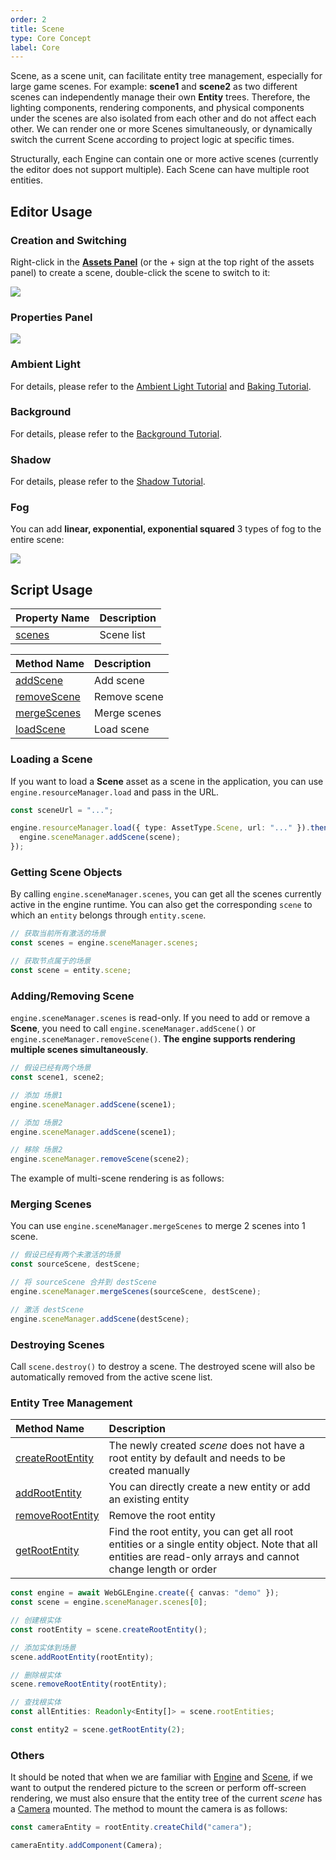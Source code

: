 ```yaml
---
order: 2
title: Scene
type: Core Concept
label: Core
---
```


Scene, as a scene unit, can facilitate entity tree management, especially for large game scenes. For example: **scene1** and **scene2** as two different scenes can independently manage their own **Entity** trees. Therefore, the lighting components, rendering components, and physical components under the scenes are also isolated from each other and do not affect each other. We can render one or more Scenes simultaneously, or dynamically switch the current Scene according to project logic at specific times.

Structurally, each Engine can contain one or more active scenes (currently the editor does not support multiple). Each Scene can have multiple root entities.

## Editor Usage

### Creation and Switching

Right-click in the **[Assets Panel](/en/docs/assets/interface)** (or the + sign at the top right of the assets panel) to create a scene, double-click the scene to switch to it:

<Image src="https://gw.alipayobjects.com/zos/OasisHub/eef870a7-2630-4f74-8c0e-478696a553b0/2024-03-19%25252018.04.02.gif" />

### Properties Panel

<Image src="https://gw.alipayobjects.com/zos/OasisHub/5770f3d1-6840-438b-adf0-d759048fac6b/image-20250124110620126.png" />

### Ambient Light

For details, please refer to the [Ambient Light Tutorial](/en/docs/graphics/light/ambient/) and [Baking Tutorial](/en/docs/graphics/light/bake/).

### Background

For details, please refer to the [Background Tutorial](/en/docs/graphics/background/background/).

### Shadow

For details, please refer to the [Shadow Tutorial](/en/docs/graphics/light/shadow/).

### Fog

You can add **linear, exponential, exponential squared** 3 types of fog to the entire scene:

<Image src="https://gw.alipayobjects.com/zos/OasisHub/224fbc16-e60c-47ca-845b-5f7c09563c83/2024-03-19%25252018.08.23.gif" />

## Script Usage

| Property Name                             | Description |
| :---------------------------------------- | :---------- |
| [scenes](/apis/core/#SceneManager-scenes) | Scene list  |

| Method Name                                         | Description  |
| :-------------------------------------------------- | :----------- |
| [addScene](/apis/core/#SceneManager-addScene)       | Add scene    |
| [removeScene](/apis/core/#SceneManager-removeScene) | Remove scene |
| [mergeScenes](/apis/core/#SceneManager-mergeScenes) | Merge scenes |
| [loadScene](/apis/core/#SceneManager-loadScene)     | Load scene   |

### Loading a Scene

If you want to load a **Scene** asset as a scene in the application, you can use `engine.resourceManager.load` and pass in the URL.

```typescript
const sceneUrl = "...";

engine.resourceManager.load({ type: AssetType.Scene, url: "..." }).then((scene) => {
  engine.sceneManager.addScene(scene);
});
```

### Getting Scene Objects

By calling `engine.sceneManager.scenes`, you can get all the scenes currently active in the engine runtime. You can also get the corresponding `scene` to which an `entity` belongs through `entity.scene`.

```typescript
// 获取当前所有激活的场景
const scenes = engine.sceneManager.scenes;

// 获取节点属于的场景
const scene = entity.scene;
```

### Adding/Removing Scene

`engine.sceneManager.scenes` is read-only. If you need to add or remove a **Scene**, you need to call `engine.sceneManager.addScene()` or `engine.sceneManager.removeScene()`. **The engine supports rendering multiple scenes simultaneously**.

```typescript
// 假设已经有两个场景
const scene1, scene2;

// 添加 场景1
engine.sceneManager.addScene(scene1);

// 添加 场景2
engine.sceneManager.addScene(scene1);

// 移除 场景2
engine.sceneManager.removeScene(scene2);
```

The example of multi-scene rendering is as follows:

<playground src="multi-scene.ts"></playground>

### Merging Scenes

You can use `engine.sceneManager.mergeScenes` to merge 2 scenes into 1 scene.

```typescript
// 假设已经有两个未激活的场景
const sourceScene, destScene;

// 将 sourceScene 合并到 destScene
engine.sceneManager.mergeScenes(sourceScene, destScene);

// 激活 destScene
engine.sceneManager.addScene(destScene);
```

### Destroying Scenes

Call `scene.destroy()` to destroy a scene. The destroyed scene will also be automatically removed from the active scene list.

### Entity Tree Management

| Method Name | Description |
| :-- | :-- |
| [createRootEntity](/apis/core/#Scene-createRootEntity) | The newly created _scene_ does not have a root entity by default and needs to be created manually |
| [addRootEntity](/apis/core/#Scene-addRootEntity) | You can directly create a new entity or add an existing entity |
| [removeRootEntity](/apis/core/#Scene-removeRootEntity) | Remove the root entity |
| [getRootEntity](/apis/core/#Scene-getRootEntity) | Find the root entity, you can get all root entities or a single entity object. Note that all entities are read-only arrays and cannot change length or order |

```typescript
const engine = await WebGLEngine.create({ canvas: "demo" });
const scene = engine.sceneManager.scenes[0];

// 创建根实体
const rootEntity = scene.createRootEntity();

// 添加实体到场景
scene.addRootEntity(rootEntity);

// 删除根实体
scene.removeRootEntity(rootEntity);

// 查找根实体
const allEntities: Readonly<Entity[]> = scene.rootEntities;

const entity2 = scene.getRootEntity(2);
```

### Others

It should be noted that when we are familiar with [Engine](/apis/core/#Engine) and [Scene](/apis/core/#Scene), if we want to output the rendered picture to the screen or perform off-screen rendering, we must also ensure that the entity tree of the current _scene_ has a [Camera](/apis/core/#Camera) mounted. The method to mount the camera is as follows:

```typescript
const cameraEntity = rootEntity.createChild("camera");

cameraEntity.addComponent(Camera);
```

```

```
